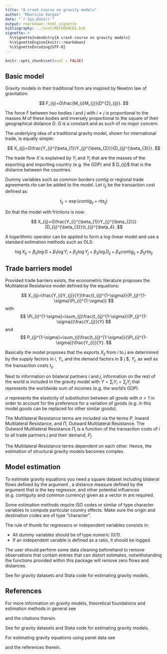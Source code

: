 ```yaml
---
title: "A crash course on gravity models"
author: "Mauricio Vargas"
date: "`r Sys.Date()`"
output: rmarkdown::html_vignette
bibliography: ../inst/REFERENCES.bib
vignette: >
  %\VignetteIndexEntry{A crash course on gravity models}
  %\VignetteEngine{knitr::rmarkdown}
  %\VignetteEncoding{UTF-8}
---
```


```r
knitr::opts_chunk$set(eval = FALSE)
```

## Basic model

Gravity models in their traditional form are inspired by Newton law of gravitation: 

$$
F_{ij}=G\frac{M_{i}M_{j}}{D^{2}_{ij}}.
$$
	
The force $F$ between two bodies $i$ and $j$ with $i \neq j$ is proportional to the masses $M$ of these bodies and inversely proportional to the square of their geographical distance $D$. $G$ is a constant and as such of no major concern.
	
The underlying idea of a traditional gravity model, shown for international trade, is equally simple: 
	
$$
X_{ij}=G\frac{Y_{i}^{\beta_{1}}Y_{j}^{\beta_{2}}}{D_{ij}^{\beta_{3}}}. 
$$

The trade flow $X$ is explained by $Y_{i}$ and $Y_{j}$ that are the masses of the exporting and importing country (e.g. the GDP) and $ D_{ij}$ that is the distance between the countries.

Dummy variables such as common borders $contig$ or regional trade agreements $rta$ can be added to the model. Let $t_{ij}$ be the transaction cost defined as:

$$
t_{ij}=\exp(contig_{ij} + rta_{ij})
$$
  
So that the model with frictions is now:

$$
X_{ij}=G\frac{Y_{i}^{\beta_{1}}Y_{j}^{\beta_{2}}}{D_{ij}^{\beta_{3}}}t_{ij}^{\beta_4}. 
$$

A logarithmic operator can be applied to form a log-linear model and use a standard estimation methods such as OLS:

$$
\log X_{ij}=\beta_{0}\log G +\beta_{1}\log Y_{i}+\beta_{2}\log Y_{j}+\beta_{3}\log D_{ij}+\beta_{4}contig_{ij}+\beta_{5}rta_{ij}
$$

## Trade barriers model

Provided trade barriers exists, the econometric literature proposes the Multilateral Resistance model defined by the equations:

$$
X_{ij}=\frac{Y_{i}Y_{j}}{Y}\frac{t_{ij}^{1-\sigma}}{P_{j}^{1-\sigma}\Pi_{i}^{1-\sigma}}
$$
with
$$
\Pi_{i}^{1-\sigma}=\sum_{j}\frac{t_{ij}^{1-\sigma}}{P_{j}^{1-\sigma}}\frac{Y_{j}}{Y}
$$
and
$$
P_{j}^{1-\sigma}=\sum_{i}\frac{t_{ij}^{1-\sigma}}{\Pi_{i}^{1-\sigma}}\frac{Y_{i}}{Y}.
$$
	
Basically the model proposes that the exports $X_{ij}$ from $i$ to $j$ are determined by the supply factors in $i$, $Y_{i}$, and the demand factors in $ j $, $Y_{j}$, as well as the transaction costs $t_{ij}$. 

Next to information on bilateral partners $i$ and $j$, information on the rest of the world is included in the gravity model with $Y=\sum_{i} Y_{i}= \sum_{j} Y_{j}$ that represents the worldwide sum of incomes (e.g. the world's GDP). 

$\sigma$ represents the elasticity of substitution between all goods with $\sigma > 1$ in order to account for the preference for a variation of goods (e.g. in this model goods can be replaced for other similar goods).

The Multilateral Resistance terms are included via the terms $P$, Inward Multilateral Resistance, and $\Pi$, Outward Multilateral Resistance. The Outward Multilateral Resistance $\Pi_{i}$ is a function of the transaction costs of $i$ to all trade partners $j$ and their demand, $P_{j}$.

The Multilateral Resistance terms dependent on each other. Hence, the estimation of structural gravity models becomes complex.

## Model estimation

To estimate gravity equations you need a square dataset including bilateral flows defined by the argument \code{dependent_variable}, a distance measure defined by the argument \code{distance} that is the key regressor, and other potential influences (e.g. contiguity and common currency) given as a vector in \code{additional_regressors} are required.

Some estimation methods require ISO codes or similar of type character variables to compute particular country effects. Make sure the origin and destination codes are of type "character".

The rule of thumb for regressors or independent variables consists in:

* All dummy variables should be of type numeric (0/1). 
* If an independent variable is defined as a ratio, it should be logged.

The user should perform some data cleaning beforehand to remove observations that contain entries that
can distort estimates, notwithstanding the functions provided within this package will remove zero flows and distances.

See \href{https://sites.google.com/site/hiegravity/}{Gravity Equations: Workhorse, Toolkit, and Cookbook}
for gravity datasets and Stata code for estimating gravity models.

## References

For more information on gravity models, theoretical foundations and
estimation methods in general see

\insertRef{Anderson1979}{gravity}

\insertRef{Anderson2001}{gravity}

\insertRef{Anderson2010}{gravity}

\insertRef{Baier2009}{gravity}

\insertRef{Baier2010}{gravity}

\insertRef{Feenstra2002}{gravity}

\insertRef{Head2010}{gravity}

\insertRef{Head2014}{gravity}

\insertRef{Santos2006}{gravity}

and the citations therein.

See \href{https://sites.google.com/site/hiegravity/}{Gravity Equations: Workhorse, Toolkit, and Cookbook} for gravity datasets and Stata code for estimating gravity models.

For estimating gravity equations using panel data see

\insertRef{Egger2003}{gravity}

\insertRef{Gomez-Herrera2013}{gravity}

and the references therein.
